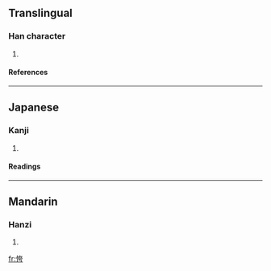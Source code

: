 ==Translingual==
===Han character===
{{Han char|rn=61|rad=心|as=06|sn=9|four=|canj=心大一尸 (PKMS)}}
# {{defn|Han|sort=心06}}
====References====
{{Han ref|kx=0384.210|dkj=10563|dj=0715.040|hdz=42294.120|uh=6057|ud=24663}}
----
==Japanese==
===Kanji===
{{ja-kanji|grade=|rs=心06}}
# {{defn|Japanese}} 
====Readings====
{{ja-readings|on=[[こ]] (ko), [[く]] (ku), [[か]] (ka), [[け]] (ke)|kun=[[おそれる]] (osoreru), [[うれえる]] (ureeru), [[ほこる]] (hokoru)}}
----
==Mandarin==
===Hanzi===
{{cmn-hanzi|pin=[[kuǎ]] ([[kua3]])|wg=k'ua<sup>3</sup>}}
# {{defn|Mandarin}}

[[fr:恗]]